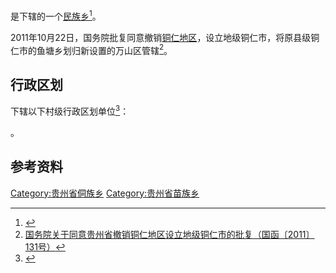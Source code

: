 {{中国乡级行政区|52/06/03/204/000}}

'''{{PAGENAMEBASE}}'''是{{PRC admin/fullname|52/06/03/204/000|3}}下辖的一个[[民族乡|民族乡]]<ref>{{PRC admin/ref sgc|{{PRC admin/parent|52/06/03/204/000}}}}</ref>。

2011年10月22日，国务院批复同意撤销[[铜仁地区|铜仁地区]]，设立地级铜仁市，将原县级铜仁市的鱼塘乡划归新设置的万山区管辖<ref>[http://xzqh.mca.gov.cn/ssdescription?dcps=52&dcpid=2011 国务院关于同意贵州省撤销铜仁地区设立地级铜仁市的批复（国函〔2011〕131号）]</ref>。

== 行政区划 ==
{{PAGENAMEBASE}}下辖以下村级行政区划单位<ref>{{PRC admin/ref sgc|52/06/03/204/000}}</ref>：

{{PRC admin/children|52/06/03/204/000}}。

== 参考资料 ==
{{reflist}}

{{贵州行政区划小作品}}
{{PRC admin/navcat|52/06/03/204/000}}
[[Category:贵州省侗族乡|Category:贵州省侗族乡]]
[[Category:贵州省苗族乡|Category:贵州省苗族乡]]